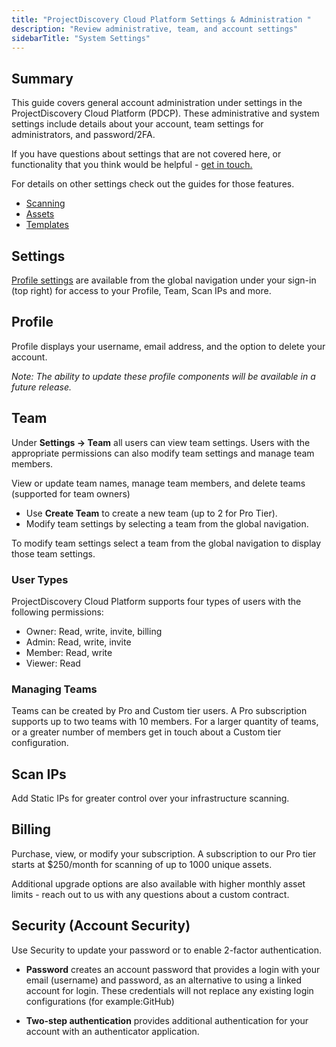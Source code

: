 ```yaml
---
title: "ProjectDiscovery Cloud Platform Settings & Administration "
description: "Review administrative, team, and account settings"
sidebarTitle: "System Settings"
---
```


## Summary

This guide covers general account administration under settings in the ProjectDiscovery Cloud Platform (PDCP). These administrative and system settings include details about your account, team settings for administrators, and password/2FA.

If you have questions about settings that are not covered here, or functionality that you think would be helpful - [get in touch.](/help)

For details on other settings check out the guides for those features.

- [Scanning](/cloud/scanning/overview)
- [Assets](/cloud/assets/overview)
- [Templates](/cloud/editor/overview)

## Settings

[Profile settings](https://cloud.projectdiscovery.io/settings) are available from the global navigation under your sign-in (top right) for access to your Profile, Team, Scan IPs and more.

## Profile

Profile displays your username, email address, and the option to delete your account.

_Note: The ability to update these profile components will be available in a future release._

## Team

Under **Settings → Team** all users can view team settings. Users with the appropriate permissions can also modify team settings and manage team members.

View or update team names, manage team members, and delete teams (supported for team owners)

- Use **Create Team** to create a new team (up to 2 for Pro Tier).
- Modify team settings by selecting a team from the global navigation.

To modify team settings select a team from the global navigation to display those team settings.

### User Types

ProjectDiscovery Cloud Platform supports four types of users with the following permissions:

- Owner: Read, write, invite, billing
- Admin: Read, write, invite
- Member: Read, write
- Viewer: Read

### Managing Teams

Teams can be created by Pro and Custom tier users. A Pro subscription supports up to two teams with 10 members. For a larger quantity of teams, or a greater number of members get in touch about a Custom tier configuration.

## Scan IPs

Add Static IPs for greater control over your infrastructure scanning.

## Billing

Purchase, view, or modify your subscription. A subscription to our Pro tier starts at $250/month for scanning of up to 1000 unique assets.

Additional upgrade options are also available with higher monthly asset limits - reach out to us with any questions about a custom contract.

## Security (Account Security)

Use Security to update your password or to enable 2-factor authentication.

- **Password** creates an account password that provides a login with your email (username) and password, as an alternative to using a linked account for login. These credentials will not replace any existing login configurations (for example:GitHub)

- **Two-step authentication** provides additional authentication for your account with an authenticator application.
